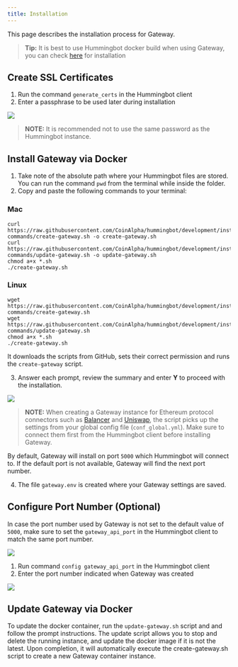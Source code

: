 ```yaml
---
title: Installation
---
```


This page describes the installation process for Gateway.

> **Tip:** It is best to use Hummingbot docker build when using Gateway, you can check [here](/installation/windows/#install-via-docker) for installation 

## Create SSL Certificates

1. Run the command `generate_certs` in the Hummingbot client
2. Enter a passphrase to be used later during installation

![](img/generate-certs.gif)

> **NOTE:** It is recommended not to use the same password as the Hummingbot instance.

## Install Gateway via Docker

1. Take note of the absolute path where your Hummingbot files are stored. You can run the command `pwd` from the terminal while inside the folder.
2. Copy and paste the following commands to your terminal:

### Mac

```Mac
curl https://raw.githubusercontent.com/CoinAlpha/hummingbot/development/installation/docker-commands/create-gateway.sh -o create-gateway.sh
curl https://raw.githubusercontent.com/CoinAlpha/hummingbot/development/installation/docker-commands/update-gateway.sh -o update-gateway.sh
chmod a+x *.sh
./create-gateway.sh
```

### Linux

```Linux
wget https://raw.githubusercontent.com/CoinAlpha/hummingbot/development/installation/docker-commands/create-gateway.sh
wget https://raw.githubusercontent.com/CoinAlpha/hummingbot/development/installation/docker-commands/update-gateway.sh
chmod a+x *.sh
./create-gateway.sh
```

It downloads the scripts from GitHub, sets their correct permission and runs the `create-gateway` script.

3. Answer each prompt, review the summary and enter **Y** to proceed with the installation.

![](img/create-gateway.gif)

> **NOTE:** When creating a Gateway instance for Ethereum protocol connectors such as [Balancer](/protocol-connectors/balancer) and [Uniswap](/protocol-connectors/uniswap), the script picks up the settings from your global config file (`conf_global.yml`). Make sure to connect them first from the Hummingbot client before installing Gateway.

By default, Gateway will install on port `5000` which Hummingbot will connect to. If the default port is not available, Gateway will find the next port number.

4. The file `gateway.env` is created where your Gateway settings are saved.

## Configure Port Number (Optional)

In case the port number used by Gateway is not set to the default value of `5000`, make sure to set the `gateway_api_port` in the Hummingbot client to match the same port number.

![](img/gateway-port-5001.png)

1. Run command `config gateway_api_port` in the Hummingbot client
2. Enter the port number indicated when Gateway was created

![](img/config-gateway-api-port.gif)

## Update Gateway via Docker

To update the docker container, run the `update-gateway.sh` script and and follow the prompt instructions. The update script allows you to stop and delete the running instance, and update the docker image if it is not the latest. Upon completion, it will automatically execute the create-gateway.sh script to create a new Gateway container instance.
